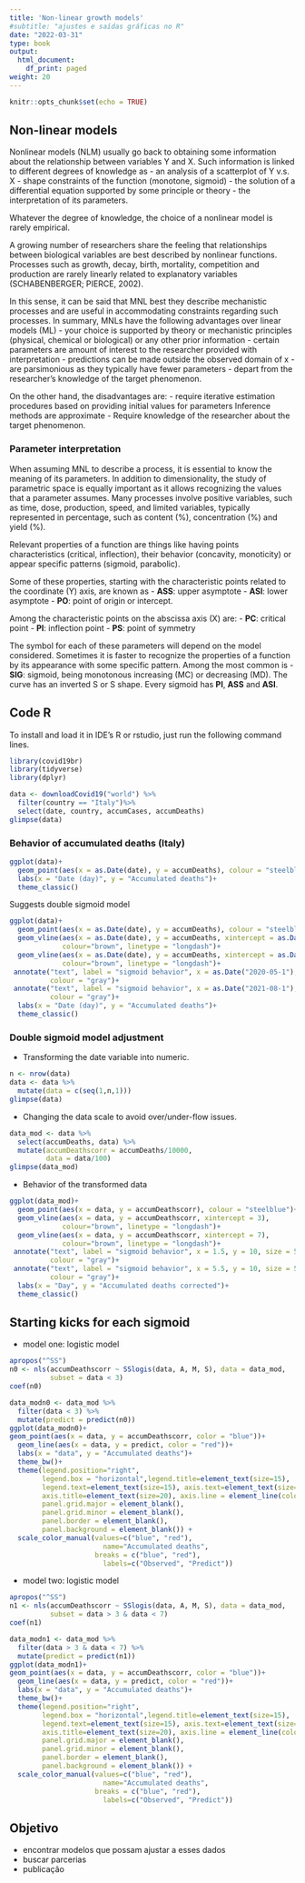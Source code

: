 ```yaml
---
title: 'Non-linear growth models'
#subtitle: "ajustes e saídas gráficas no R"
date: "2022-03-31"
type: book
output:
  html_document:
    df_print: paged
weight: 20
---
```



```r
knitr::opts_chunk$set(echo = TRUE)
```


## Non-linear models 

Nonlinear models (NLM) usually go back to obtaining some information about the relationship between variables Y and X. Such information is linked to different degrees of knowledge as
- an analysis of a scatterplot of Y v.s. X
- shape constraints of the function (monotone, sigmoid)
- the solution of a differential equation supported by some
principle or theory
- the interpretation of its parameters.

Whatever the degree of knowledge, the choice of a nonlinear model is rarely empirical.

A growing number of researchers share the feeling that relationships between biological variables are best described by nonlinear functions. Processes such as growth, decay, birth, mortality, competition and production are rarely linearly related to explanatory variables (SCHABENBERGER; PIERCE, 2002).

In this sense, it can be said that MNL best
they describe mechanistic processes and are useful in accommodating constraints regarding such processes. In summary, MNLs have the following advantages over
linear models (ML)
- your choice is supported by theory or mechanistic principles (physical, chemical or biological) or any other prior information
- certain parameters are amount of interest to the researcher provided with interpretation
- predictions can be made outside the observed domain of x
- are parsimonious as they typically have fewer parameters
- depart from the researcher's knowledge of the target phenomenon.

On the other hand, the disadvantages are:
- require iterative estimation procedures based on providing initial values for parameters
 Inference methods are approximate
- Require knowledge of the researcher about the target phenomenon.

### Parameter interpretation 

When assuming MNL to describe a process, it is essential to know the meaning of its parameters. In addition to dimensionality, the study of parametric space is equally important as it allows recognizing the values that a parameter assumes. Many processes involve positive variables, such as time, dose, production, speed, and limited variables, typically represented in percentage, such as content (%), concentration (%) and yield (%).

Relevant properties of a function are things like having points
characteristics (critical, inflection), their behavior (concavity, monoticity) or appear specific patterns (sigmoid, parabolic).

Some of these properties, starting with the characteristic points related to the coordinate (Y) axis, are known as
- **ASS**: upper asymptote
- **ASI**: lower asymptote
- **PO**: point of origin or intercept.

Among the characteristic points on the abscissa axis (X) are:
- **PC**: critical point
- **PI**: inflection point
- **PS**: point of symmetry

The symbol for each of these parameters will depend on the model considered. Sometimes it is faster to recognize the properties of a function by its appearance with some specific pattern. Among the most common is
- **SIG**: sigmoid, being monotonous increasing (MC) or decreasing (MD). The curve has an inverted S or S shape. Every sigmoid has **PI**, **ASS** and **ASI**.


## Code R 

To install and load it in IDE's R or rstudio, just run the following command lines.


```r
library(covid19br)
library(tidyverse)
library(dplyr)
```

```r
data <- downloadCovid19("world") %>%
  filter(country == "Italy")%>%
  select(date, country, accumCases, accumDeaths)
glimpse(data)
```

### Behavior of accumulated deaths (Italy)

```r
ggplot(data)+
  geom_point(aes(x = as.Date(date), y = accumDeaths), colour = "steelblue")+
  labs(x = "Date (day)", y = "Accumulated deaths")+
  theme_classic()
```


Suggests double sigmoid model

```r
ggplot(data)+
  geom_point(aes(x = as.Date(date), y = accumDeaths), colour = "steelblue")+
  geom_vline(aes(x = as.Date(date), y = accumDeaths, xintercept = as.Date("2020-10-20")),
             colour="brown", linetype = "longdash")+
  geom_vline(aes(x = as.Date(date), y = accumDeaths, xintercept = as.Date("2021-12-15")),
             colour="brown", linetype = "longdash")+
 annotate("text", label = "sigmoid behavior", x = as.Date("2020-05-1"), y = 100000, size = 5,
          colour = "gray")+
 annotate("text", label = "sigmoid behavior", x = as.Date("2021-08-1"), y = 100000, size = 5, 
          colour = "gray")+
  labs(x = "Date (day)", y = "Accumulated deaths")+
  theme_classic()
```


### Double sigmoid model adjustment

- Transforming the date variable into numeric.

```r
n <- nrow(data)
data <- data %>%
  mutate(data = c(seq(1,n,1)))
glimpse(data)
```


- Changing the data scale to avoid over/under-flow issues.

```r
data_mod <- data %>%
  select(accumDeaths, data) %>%
  mutate(accumDeathscorr = accumDeaths/10000,
         data = data/100)
glimpse(data_mod)
```

- Behavior of the transformed data

```r
ggplot(data_mod)+
  geom_point(aes(x = data, y = accumDeathscorr), colour = "steelblue")+
  geom_vline(aes(x = data, y = accumDeathscorr, xintercept = 3),
             colour="brown", linetype = "longdash")+
  geom_vline(aes(x = data, y = accumDeathscorr, xintercept = 7),
             colour="brown", linetype = "longdash")+
 annotate("text", label = "sigmoid behavior", x = 1.5, y = 10, size = 5,
          colour = "gray")+
 annotate("text", label = "sigmoid behavior", x = 5.5, y = 10, size = 5, 
          colour = "gray")+
  labs(x = "Day", y = "Accumulated deaths corrected")+
  theme_classic()
```


## Starting kicks for each sigmoid

- model one: logistic model

```r
apropos("^SS")
n0 <- nls(accumDeathscorr ~ SSlogis(data, A, M, S), data = data_mod, 
          subset = data < 3)
coef(n0)
```


```r
data_modn0 <- data_mod %>%
  filter(data < 3) %>%
  mutate(predict = predict(n0))
ggplot(data_modn0)+
geom_point(aes(x = data, y = accumDeathscorr, color = "blue"))+
  geom_line(aes(x = data, y = predict, color = "red"))+
  labs(x = "data", y = "Accumulated deaths")+
  theme_bw()+
  theme(legend.position="right", 
        legend.box = "horizontal",legend.title=element_text(size=15), 
        legend.text=element_text(size=15), axis.text=element_text(size=20),
        axis.title=element_text(size=20), axis.line = element_line(colour = "black"),
        panel.grid.major = element_blank(),
        panel.grid.minor = element_blank(),
        panel.border = element_blank(),
        panel.background = element_blank()) +
  scale_color_manual(values=c("blue", "red"), 
                       name="Accumulated deaths",
                     breaks = c("blue", "red"),
                       labels=c("Observed", "Predict"))
```



- model two: logistic model

```r
apropos("^SS")
n1 <- nls(accumDeathscorr ~ SSlogis(data, A, M, S), data = data_mod, 
          subset = data > 3 & data < 7)
coef(n1)
```


```r
data_modn1 <- data_mod %>%
  filter(data > 3 & data < 7) %>%
  mutate(predict = predict(n1))
ggplot(data_modn1)+
geom_point(aes(x = data, y = accumDeathscorr, color = "blue"))+
  geom_line(aes(x = data, y = predict, color = "red"))+
  labs(x = "data", y = "Accumulated deaths")+
  theme_bw()+
  theme(legend.position="right", 
        legend.box = "horizontal",legend.title=element_text(size=15), 
        legend.text=element_text(size=15), axis.text=element_text(size=20),
        axis.title=element_text(size=20), axis.line = element_line(colour = "black"),
        panel.grid.major = element_blank(),
        panel.grid.minor = element_blank(),
        panel.border = element_blank(),
        panel.background = element_blank()) +
  scale_color_manual(values=c("blue", "red"), 
                       name="Accumulated deaths",
                     breaks = c("blue", "red"),
                       labels=c("Observed", "Predict"))
```


## Objetivo

- encontrar modelos que possam ajustar a esses dados
- buscar parcerias
- publicação


